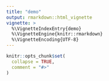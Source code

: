 ```yaml
---
title: "demo"
output: rmarkdown::html_vignette
vignette: >
  %\VignetteIndexEntry{demo}
  %\VignetteEngine{knitr::rmarkdown}
  %\VignetteEncoding{UTF-8}
---
```


```r
knitr::opts_chunk$set(
  collapse = TRUE,
  comment = "#>"
)
```

<!-- ```{r setup} -->
<!-- library(rTREES) -->
<!-- library(tidyverse) -->
<!-- library(ggthemes) -->
<!-- options(scipen=5,rstudio.notebook.executing=TRUE) -->
<!-- ``` -->
<!-- This page tests and demonstrates the rTREES package for running the Terrestrial Regional Ecosystem Exchange Simulator in R. See the description file for sources and requirements. -->

<!-- # Install the package -->
<!-- If the rTREES .tar.gz file is in the same working directory as this file the following code will work as is. Otherwise, fill in the full path to the file. -->
<!-- ```{r install_pkg} -->
<!-- # install.packages("TREES_2025.03.02.tar.gz",repos = NULL, type = "source", dependencies = TRUE,build_vignettes = TRUE) -->
<!-- ``` -->


<!-- ```{r prep,include=FALSE} -->
<!-- options(scipen=4) -->
<!-- # scale_color_discrete<-scale_color_colorblind -->
<!-- theme_set(  -->
<!--   theme_linedraw()#+ -->
<!--   # theme( -->
<!--   #   text=element_text(family="DejaVu serif") -->
<!--   # ) -->
<!--   ) -->

<!-- spkd_theme <- function(){ -->
<!--   list( -->
<!--     theme_linedraw(), #+ -->
<!--       # theme(text = element_text(family = "DejaVu serif")), -->
<!--     theme(axis.text.x = ggplot2::element_text(angle = 45, hjust=1)), -->
<!--     scale_color_colorblind(), -->
<!--     scale_fill_colorblind() -->
<!--   ) -->
<!-- } -->
<!-- ``` -->

<!-- # Setup -->

<!-- ## Load inputs from file -->

<!-- ```{r Load_TREES_files} -->
<!-- demo_inputs_from_file<-Load_TREES_files( -->
<!-- driver=system.file("examples","demo_driver.txt",package="rTREES"), -->
<!-- parameters = system.file("examples","demo_parameter.p",package="rTREES"), -->
<!-- root_shoot_soil = system.file("examples","demo_root_shoot_soil",package="rTREES") -->
<!-- ) -->
<!-- ``` -->

<!-- ## Generate boilerplate inputs -->

<!-- ### Environemental driver -->

<!-- ```{r BuildDriver} -->
<!-- demo_driver<-BuildDriver( -->
<!--   lat = 35.818, -->
<!--   long = -106.305, -->
<!--   alt = 2150.0, -->
<!--   ndays = 50, -->
<!--   year = 2023, -->
<!--   start_jday=1, -->
<!--   dewpoint = 12, -->
<!--   co2_atm=410.5, -->
<!--   wind_speed=1.01, -->
<!--   precipdays = c(1, 10, 20,30), -->
<!--   precip_amount = 16.25, -->
<!--   temp_scalar=1 -->
<!-- ) -->
<!-- knitr::kable(demo_driver[1:10,], format = "markdown") -->
<!-- ``` -->

<!-- ### Main parameters -->

<!-- ```{r ExampleParameters} -->
<!-- demo_parameters<-ExampleParameters() -->
<!-- knitr::kable(demo_parameters, format = "markdown") -->
<!-- ``` -->

<!-- ### Root, shoot, and soil layer parameters -->

<!-- ```{r ExampleRSS} -->
<!-- demo_RSS<-ExampleRSS() -->
<!-- lobstr::tree(demo_RSS) -->
<!-- ``` -->

<!-- ## Validate and repair inputs -->

<!-- ### Environemental driver -->

<!-- #### Good driver -->
<!-- ```{r Good_driver} -->
<!-- ValidateDriver(demo_driver) -->
<!-- ``` -->

<!-- #### Bad driver  -->
<!-- ```{r Bad_driver} -->
<!-- demo_bad_driver<-demo_driver -->
<!-- #Add random NA values -->
<!-- demo_bad_driver[matrix( -->
<!--   sample( -->
<!--     x = c(TRUE,FALSE), -->
<!--     size = nrow(demo_bad_driver)*ncol(demo_bad_driver), -->
<!--     prob = c(0.01,0.99), -->
<!--     replace = TRUE -->
<!--   ), -->
<!--   nrow = nrow(demo_bad_driver), -->
<!--   ncol = ncol(demo_bad_driver) -->
<!-- )]<- NA -->
<!-- ValidateDriver(Driver = demo_bad_driver) -->
<!-- ``` -->

<!-- ```{r onetoone_bad} -->
<!-- dbd<-demo_bad_driver %>%  -->
<!--   pivot_longer(everything(),values_to = "bad") %>%  -->
<!--   dplyr::mutate(bad=ifelse(is.na(bad),-10,bad)) -->
<!-- dod<-demo_driver %>%  -->
<!--   pivot_longer(everything(),values_to = "original")  -->
<!-- compare_bad_dr<-dbd %>%  -->
<!--   dplyr::mutate(original=dod$original) -->

<!-- ggplot(compare_bad_dr)+ -->
<!--   geom_point(aes(x=original,y=bad))+ -->
<!--   spkd_theme()+ -->
<!--   facet_wrap(~name,scales="free",ncol=2) -->
<!-- ``` -->


<!-- ####  Attempt driver repair -->
<!-- ```{r onetoone_repaired} -->
<!-- demo_repaired_driver<-attempt_driver_repair(na_df = demo_bad_driver) -->
<!-- drd<-demo_repaired_driver %>%  -->
<!--   pivot_longer(everything(),values_to = "repaired")  -->

<!-- dod<-demo_driver %>%  -->
<!--   pivot_longer(everything(),values_to = "original")  -->

<!-- compare_rep_dr<-drd %>%  -->
<!--   dplyr::mutate(original=dod$original) -->

<!-- ggplot(compare_rep_dr)+ -->
<!--   geom_point(aes(x=original,y=repaired))+ -->
<!--   spkd_theme()+ -->
<!--   facet_wrap(~name,scales="free",ncol=2) -->

<!-- ``` -->

<!-- ```{r vis_rep_dr } -->
<!-- Visual_driver(demo_repaired_driver,TRUE) -->
<!-- ``` -->


<!-- ### Main parameters -->

<!-- #### Good parameters -->
<!-- ```{r Good_parameters} -->
<!-- demo_p<-ExampleParameters() -->
<!-- demo_good_p_valid<-ValidateParameters(demo_p) -->
<!-- #Warnings just mean you should verify the parameter is what you want. -->
<!-- #Errors mean something is actually wrong. -->
<!-- ``` -->

<!-- #### Bad parameters -->
<!-- ```{r Bad_parameters} -->
<!-- demo_p_bad<-demo_p -->
<!-- #Scramble the parameter order and delete a few entirely -->
<!-- demo_p_bad<-demo_p_bad[sample(1:174,170,replace = FALSE),] -->

<!-- #Check the damage. This validation will also attempt simple repairs automatically. -->
<!-- #The name and notes from each line and figure out which parameter the associated value belongs to. This process is fairly conservative so as to avoid mistakes. This is at the cost of more manual repairs. -->
<!-- demo_repaired_p<-ValidateParameters(demo_p_bad) -->
<!-- #Parameters that failed to be repaired or matched are set to NA and must be manually corrected -->
<!-- which(is.na(demo_repaired_p[,1])) -->
<!-- #Here we can see that from the randomly ordered parameters, with 4 missing, only 18 need manual intervention. -->
<!-- ``` -->

<!-- ### Root, shoot, and soil layer parameters -->
<!-- ```{r clean_rss} -->
<!-- demo_rss_from_file<-CleanRootShootParams( -->
<!--   root_shoot_soil = system.file("examples","demo_root_shoot_soil",package="rTREES") -->
<!--   ) -->

<!-- #if reading from file ValidateRootShootSoil will run CleanRootShootParams to load it. -->
<!-- ValidateRootShootSoil( -->
<!--   root_shoot_soil =demo_rss_from_file -->
<!--   # system.file("examples","demo_root_shoot_soil",package="rTREES") -->
<!-- ) -->

<!-- ``` -->

<!-- ## Visualize driver -->

<!-- ```{r driver_ts} -->
<!-- #View driver over time -->
<!-- Visual_driver(demo_repaired_driver,dailys = FALSE) -->

<!-- ``` -->

<!-- ```{r driver_dly} -->
<!-- #View driver with each day overlaid one another -->
<!-- Visual_driver(demo_repaired_driver,dailys = TRUE) -->
<!-- ``` -->


<!-- ## Modify and store parameters -->

<!-- ### Environemental driver -->
<!-- This would be done the same way you work with any data.frame.  -->

<!-- ### Main parameters -->
<!-- The names of the parameters must be exact! -->
<!-- If you are unsure there is a function for that. -->
<!-- ```{r find_p} -->
<!-- param_search(query = "root shoot ratio") -->
<!-- param_search("specific root length") -->
<!-- ``` -->

<!-- If you want to see what the example values and notes are you can try something like this. -->
<!-- ```{r see_exp} -->
<!-- ExampleParameters()[param_idx("SRL1"),] -->
<!-- ``` -->

<!-- ```{r single_chg_p} -->
<!-- demo_p_chg<-ChangeParameter( -->
<!--   base_parameters = demo_inputs_from_file$parameters, -->
<!--   NewValues = data.frame( -->
<!--     root_to_shoot=0.2, -->
<!--     SRL1=500 -->
<!--   ) -->
<!-- ) -->
<!-- ``` -->

<!-- ### Root, shoot, and soil layer parameters -->
<!-- Given the list structure of the RSS parameters, this is fairly simple to modify manually. -->

<!-- ### Saving inputs to file -->

<!-- ```{r write_inputs,eval=FALSE} -->
<!-- Write_TREES_files( -->
<!--   destination=getwd(),#include whole path if outside working dir -->
<!--   prefix="demo", -->
<!--   driver=demo_inputs_from_file$driver, -->
<!--   parameter=demo_inputs_from_file$parameters, -->
<!--   rss=demo_inputs_from_file$root_shoot_soil -->
<!-- ) -->
<!-- ``` -->

<!-- # Running simulations -->
<!-- ```{r shorten_drvr} -->
<!-- demo_inputs_from_file$driver<-demo_inputs_from_file$driver[1:(48*5),] -->
<!-- ``` -->

<!-- ## Single runs -->

<!-- ### Running -->
<!-- This is the most basic run. Note that the inputs are not necessarily real parameters and only for demonstration purposes. -->
<!-- ```{r single_run} -->
<!-- demo_standard_run<-rTREES( -->
<!--   env_driver = demo_inputs_from_file$driver, -->
<!--   base_parameters = demo_inputs_from_file$parameters, -->
<!--   root_shoot_soil = demo_inputs_from_file$root_shoot_soil -->
<!--   ) -->
<!-- ``` -->

<!-- ### Cleaning and visualizing -->

<!-- ```{r clean_srun} -->
<!-- demo_standard_clean<-Clean_rTREES_output(demo_standard_run) -->

<!-- demo_sim<-demo_standard_clean$sim %>%  -->
<!--   dplyr::mutate(datetime=ez_dt(year,jday,hour,min)) -->
<!-- ``` -->

<!-- Replace LAI with whichever output you are interested in. -->
<!-- ```{r view_srun} -->
<!-- ggplot(demo_sim)+ -->
<!--   geom_point(aes(x=datetime,y=LAI))+ -->
<!--   spkd_theme() -->
<!-- ``` -->


<!-- ## Parallel runs -->

<!-- ### Prepare -->

<!-- #### Parameters -->
<!-- Follow the same rules as ChangeParameter(), but with as many rows as you want. Each row represents a different simulation. -->
<!-- ```{r make_p_sets} -->
<!-- multi_p_set<-data.frame( -->
<!--     root_to_shoot=runif(5,0,2), -->
<!--     SRL1=runif(5,100,1000) -->
<!--   ) -->
<!-- ``` -->

<!-- #### RSS -->
<!-- Currently rTREES parallel runs only take one set of RSS inputs at a time. This may be implemented in the future if anyone expresses interest or, ideally, would like to try and implement this. -->

<!-- #### Driver -->
<!-- More than one driver may be provided in list format where the names will be used in the outputs. -->
<!-- ```{r make_multidriver} -->
<!-- mult_driver_set<-list( -->
<!--   original_example=demo_inputs_from_file$driver, -->
<!--   repaired_driver=demo_repaired_driver -->
<!-- ) -->
<!-- ``` -->

<!-- Given the 5 sets of parameters and 2 drivers, this will run a total of 10 simulations. -->

<!-- #### Other arguments -->
<!-- Running many long simulations in parallel can quickly exhaust resources on the best of computer systems. To help mitigate this you can specify which outputs you are interested in and at which interval. Additionally, the interval can take the value at each interval or the average of that interval (based around the midpoint of the interval).  -->

<!-- ##### Choosing outputs -->
<!-- ```{r see_out_opts} -->
<!-- Possible_Outputs( -->
<!--   n_layers = demo_RSS$rmodules #because some outputs are per layer. -->
<!--   ) -->
<!-- ``` -->


<!-- The way this is handled is R will create a new job environment for each simulation. It will push as many jobs at any time as there are allowed by ncores. This is slightly slower and has more overhead than other parallel methods, but it comes with several key advantages. Most importantly, each job is isolated so other tasks, such as monitoring can happen at the same time, and crashed jobs do no affect other jobs.  -->

<!-- In addition to isolating each job, rTREES will watch for hung jobs and jobs that have had too many 'softerrors' in the simulation. Hung jobs are determined by calibrating the expected length of time any one simulation should take before doing the actual run and multiplying that by the timeout_scalar. A higher timeout_scalar the more flexibility you allow at the risk of very long jobs that might not finish anyways. The 'softerrors' are errors that occur within TREES. These are typically related to solvers and are usually benign artifacts of early startup or big state changes. However, if many of these all occur at once, it can suggest there is an issue and that the output is unreliable. As a compromise between setting a cutoff for the number of issues tolerated and just ignoring them, we developed the softerror tracker. The way this works is TREES will track the number of softerrors that occur, but this number has a decay rate so periodic softerrors over long simulations will still be able to run smoothly. The softerror_max sets how many can accumulate, before decaying, and trigger the end of the simulation. -->
<!-- If you are doing debugging you can directly see if this occurred. Otherwise you will just see simulations that are cut off or filled with NAs after a point.  -->
<!-- ```{r run_pll} -->
<!-- demo_parallel_run<-rTREES_parallel_run( -->
<!--   base_parameters=demo_inputs_from_file$parameters, -->
<!--   drivers=mult_driver_set, -->
<!--   root_shoot_soil=demo_inputs_from_file$root_shoot_soil, -->
<!--   new_parameters=multi_p_set , -->
<!--   vars_to_return=c("LAI","PlantN"), -->
<!--   ncores=rTREES::number_of_cores()-2, -->
<!--   interval_to_return=12, -->
<!--   aggregate_time_steps=FALSE,#average around interval  -->
<!--   verbosity=FALSE, -->
<!--   softerror_max=5, -->
<!--   timeout_scalar=5, -->
<!--   debug=FALSE -->
<!-- ) -->
<!-- ``` -->

<!-- ### Cleaning and visualizing -->

<!-- ```{r view_output} -->
<!-- lobstr::tree(demo_parallel_run) -->
<!-- ``` -->

<!-- It is often much easier to do analysis when the data is in a long format. Each output type has a function to make this simpler. -->
<!-- ```{r clean_output} -->
<!-- #We didn't have any hyd or leaf parameters returned, but they work the same as for the sim. -->
<!-- # demo_pll_hyd<-long_df_hyd_parallel(par_res = demo_parallel_run) -->
<!-- # demo_pll_leaf<-long_df_leaf_parallel(par_res = demo_parallel_run) -->
<!-- demo_pll_sim<-long_df_sim_parallel(par_res = demo_parallel_run) -->

<!-- ``` -->

<!-- ```{r plot_output} -->
<!-- ggplot(demo_pll_sim)+ -->
<!--   geom_point(aes(x=UTC_date_time,y = sim_val,color=parameter))+ -->
<!--   spkd_theme()+ -->
<!--   facet_wrap(~interaction(driver,sim_name)) -->
<!-- ``` -->



<!-- ### Debugging -->
<!-- A hidden advantage of the parallel back end is the ability to dig directly into the R environment each job ran in. This means you look into each issue as if it were done with a single run. It also means that you can easily retry failed jobs if debug was set to TRUE. This does come at the cost of heavy resource usage. Most personal computers will quickly run out of ram with only a few hundred simulations run with debug on.  -->
<!-- ```{r debug} -->
<!-- # demo_parallel_debug<-rTREES_parallel_run( -->
<!-- #   base_parameters=demo_parameters, -->
<!-- #   drivers=mult_driver_set, -->
<!-- #   root_shoot_soil=demo_RSS, -->
<!-- #   new_parameters=multi_p_set , -->
<!-- #   vars_to_return=c("LAI","PlantN"), -->
<!-- #   ncores=rTREES::number_of_cores()-2, -->
<!-- #   interval_to_return=12, -->
<!-- #   aggregate_time_steps=FALSE,#average around time step?  -->
<!-- #   verbosity=TRUE, -->
<!-- #   softerror_max=5, -->
<!-- #   timeout_scalar=5, -->
<!-- #   debug=TRUE -->
<!-- # ) -->
<!-- ``` -->



